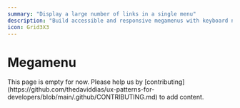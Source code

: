 ```yaml
---
summary: "Display a large number of links in a single menu"
description: "Build accessible and responsive megamenus with keyboard navigation and mobile-friendly adaptations."
icon: Grid3X3
---
```



# Megamenu

<Callout type="warning">
  This page is empty for now. Please help us by
  [contributing](https://github.com/thedaviddias/ux-patterns-for-developers/blob/main/.github/CONTRIBUTING.md)
  to add content.
</Callout>
